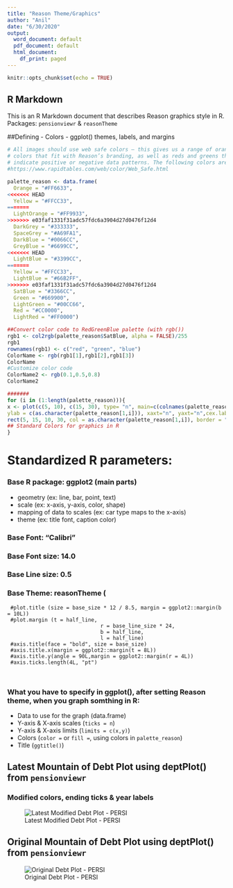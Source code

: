 ```yaml
---
title: "Reason Theme/Graphics"
author: "Anil"
date: "6/30/2020"
output:
  word_document: default
  pdf_document: default
  html_document:
    df_print: paged
---
```


```r
knitr::opts_chunk$set(echo = TRUE)
```

## R Markdown

This is an R Markdown document that describes Reason graphics style in R.
Packages: `pensionviewr` & `reasonTheme`

##Defining
- Colors
- ggplot() themes, labels, and margins

```r

# All images should use web safe colors — this gives us a range of orange and blue
# colors that fit with Reason’s branding, as well as reds and greens that we can use to
# indicate positive or negative data patterns. The following colors are most suitable:
#https://www.rapidtables.com/web/color/Web_Safe.html

palette_reason <- data.frame(
  Orange = "#FF6633", 
<<<<<<< HEAD
  Yellow = "#FFCC33", 
=======
  LightOrange = "#FF9933",
>>>>>>> e03faf1331f31adc57fdc6a3904d27d0476f12d4
  DarkGrey = "#333333", 
  SpaceGrey = "#A69FA1",
  DarkBlue = "#0066CC",
  GreyBlue = "#6699CC", 
<<<<<<< HEAD
  LightBlue = "#3399CC", 
=======
  Yellow = "#FFCC33", 
  LightBlue = "#66B2FF", 
>>>>>>> e03faf1331f31adc57fdc6a3904d27d0476f12d4
  SatBlue = "#3366CC", 
  Green = "#669900",
  LightGreen = "#00CC66",
  Red = "#CC0000",
  LightRed = "#FF0000")

##Convert color code to RedGreenBlue palette (with rgb())
rgb1 <- col2rgb(palette_reason$SatBlue, alpha = FALSE)/255
rgb1
rownames(rgb1) <- c("red", "green", "blue")
ColorName <- rgb(rgb1[1],rgb1[2],rgb1[3])
ColorName
#Customize color code
ColorName2 <- rgb(0.1,0.5,0.8)
ColorName2

#######
for (i in (1:length(palette_reason))){
x <- plot(c(5, 10), c(15, 30), type= "n", main=c(colnames(palette_reason[i])), xlab = "", 
ylab = c(as.character(palette_reason[1,i])), xaxt="n", yaxt="n",cex.lab=1.5, cex.main=2)
rect(5, 15, 10, 30, col = as.character(palette_reason[1,i]), border = "transparent")
## Standard Colors for graphics in R
}
```

# Standardized R parameters:

### Base R package: ggplot2 (main parts)
- geometry (ex: line, bar, point, text)
- scale (ex: x-axis, y-axis, color, shape)
- mapping of data to scales (ex: car type maps to the x-axis)
- theme (ex: title font, caption color)

### Base Font: "Calibri"
### Base Font size: 14.0
### Base Line size: 0.5
### Base Theme: reasonTheme (
     #plot.title (size = base_size * 12 / 8.5, margin = ggplot2::margin(b = 10L))
     #plot.margin (t = half_line,
                                  r = base_line_size * 24,
                                  b = half_line,
                                  l = half_line)
     #axis.title(face = "bold", size = base_size)
     #axis.title.x(margin = ggplot2::margin(t = 8L))
     #axis.title.y(angle = 90L,margin = ggplot2::margin(r = 4L))
     #axis.ticks.length(4L, "pt")
      
                    
### What you have to specify in ggplot(), after setting Reason theme, when you graph somthing in R: 
 - Data to use for the graph (data.frame)
 - Y-axis & X-axis scales (`ticks = n`)
 - Y-axis & X-axis limits (`limits = c(x,y)`)
 - Colors (`color =` or `fill =`, using colors in `palette_reason`)
 - Title (`ggtitle()`)

## Latest Mountain of Debt Plot using deptPlot() from `pensionviewr`
### Modified colors, ending ticks & year labels
  ![Latest Modified Debt Plot - PERSI](PERSI.debptPlot2.jpeg)

## Original Mountain of Debt Plot using deptPlot() from `pensionviewr`
  ![Original Debt Plot - PERSI](graphs/DebtPlot.Orig.jpeg)
  
  
```r
```